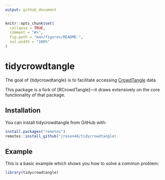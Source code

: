 ```yaml
---
output: github_document
---
```


<!-- README.md is generated from README.Rmd. Please edit that file -->

```r
knitr::opts_chunk$set(
  collapse = TRUE,
  comment = "#>",
  fig.path = "man/figures/README-",
  out.width = "100%"
)
```

# tidycrowdtangle

<!-- badges: start -->
<!-- badges: end -->

The goal of {tidycrowdtangle} is to facilitate accessing [CrowdTangle](URL) data.

This package is a fork of [RCrowdTangle]---it draws extensively on the core functionality of that package.

## Installation

You can install tidycrowdtangle from GitHub with:

``` r
install.packages("remotes")
remotes::install_github("jrosen48/tidycrowdtangle)
```

## Example

This is a basic example which shows you how to solve a common problem:

```r
library(tidycrowdtangle)
```

```r

```
